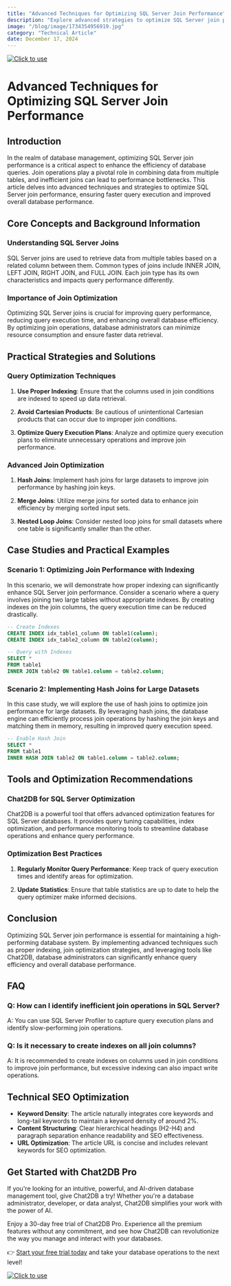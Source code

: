 ```yaml
---
title: "Advanced Techniques for Optimizing SQL Server Join Performance"
description: "Explore advanced strategies to optimize SQL Server join performance for enhanced database query efficiency."
image: "/blog/image/1734354956919.jpg"
category: "Technical Article"
date: December 17, 2024
---
```

[![Click to use](/image/blog/bg/chat2db1.png)](https://app.chat2db.ai/)
# Advanced Techniques for Optimizing SQL Server Join Performance


<Authors date="December 17, 2024">
  <Author name="Rowan Hill" link="https://chat2db.ai" />
</Authors>

## Introduction

In the realm of database management, optimizing SQL Server join performance is a critical aspect to enhance the efficiency of database queries. Join operations play a pivotal role in combining data from multiple tables, and inefficient joins can lead to performance bottlenecks. This article delves into advanced techniques and strategies to optimize SQL Server join performance, ensuring faster query execution and improved overall database performance.

## Core Concepts and Background Information

### Understanding SQL Server Joins

SQL Server joins are used to retrieve data from multiple tables based on a related column between them. Common types of joins include INNER JOIN, LEFT JOIN, RIGHT JOIN, and FULL JOIN. Each join type has its own characteristics and impacts query performance differently.

### Importance of Join Optimization

Optimizing SQL Server joins is crucial for improving query performance, reducing query execution time, and enhancing overall database efficiency. By optimizing join operations, database administrators can minimize resource consumption and ensure faster data retrieval.

## Practical Strategies and Solutions

### Query Optimization Techniques

1. **Use Proper Indexing**: Ensure that the columns used in join conditions are indexed to speed up data retrieval.

2. **Avoid Cartesian Products**: Be cautious of unintentional Cartesian products that can occur due to improper join conditions.

3. **Optimize Query Execution Plans**: Analyze and optimize query execution plans to eliminate unnecessary operations and improve join performance.

### Advanced Join Optimization

1. **Hash Joins**: Implement hash joins for large datasets to improve join performance by hashing join keys.

2. **Merge Joins**: Utilize merge joins for sorted data to enhance join efficiency by merging sorted input sets.

3. **Nested Loop Joins**: Consider nested loop joins for small datasets where one table is significantly smaller than the other.

## Case Studies and Practical Examples

### Scenario 1: Optimizing Join Performance with Indexing

In this scenario, we will demonstrate how proper indexing can significantly enhance SQL Server join performance. Consider a scenario where a query involves joining two large tables without appropriate indexes. By creating indexes on the join columns, the query execution time can be reduced drastically.

```sql
-- Create Indexes
CREATE INDEX idx_table1_column ON table1(column);
CREATE INDEX idx_table2_column ON table2(column);

-- Query with Indexes
SELECT *
FROM table1
INNER JOIN table2 ON table1.column = table2.column;
```

### Scenario 2: Implementing Hash Joins for Large Datasets

In this case study, we will explore the use of hash joins to optimize join performance for large datasets. By leveraging hash joins, the database engine can efficiently process join operations by hashing the join keys and matching them in memory, resulting in improved query execution speed.

```sql
-- Enable Hash Join
SELECT *
FROM table1
INNER HASH JOIN table2 ON table1.column = table2.column;
```

## Tools and Optimization Recommendations

### Chat2DB for SQL Server Optimization

Chat2DB is a powerful tool that offers advanced optimization features for SQL Server databases. It provides query tuning capabilities, index optimization, and performance monitoring tools to streamline database operations and enhance query performance.

### Optimization Best Practices

1. **Regularly Monitor Query Performance**: Keep track of query execution times and identify areas for optimization.

2. **Update Statistics**: Ensure that table statistics are up to date to help the query optimizer make informed decisions.

## Conclusion

Optimizing SQL Server join performance is essential for maintaining a high-performing database system. By implementing advanced techniques such as proper indexing, join optimization strategies, and leveraging tools like Chat2DB, database administrators can significantly enhance query efficiency and overall database performance.

## FAQ

### Q: How can I identify inefficient join operations in SQL Server?

A: You can use SQL Server Profiler to capture query execution plans and identify slow-performing join operations.

### Q: Is it necessary to create indexes on all join columns?

A: It is recommended to create indexes on columns used in join conditions to improve join performance, but excessive indexing can also impact write operations.

## Technical SEO Optimization

- **Keyword Density**: The article naturally integrates core keywords and long-tail keywords to maintain a keyword density of around 2%.
- **Content Structuring**: Clear hierarchical headings (H2-H4) and paragraph separation enhance readability and SEO effectiveness.
- **URL Optimization**: The article URL is concise and includes relevant keywords for SEO optimization.


## Get Started with Chat2DB Pro

If you're looking for an intuitive, powerful, and AI-driven database management tool, give Chat2DB a try! Whether you're a database administrator, developer, or data analyst, Chat2DB simplifies your work with the power of AI.

Enjoy a 30-day free trial of Chat2DB Pro. Experience all the premium features without any commitment, and see how Chat2DB can revolutionize the way you manage and interact with your databases.

👉 [Start your free trial today](https://app.chat2db.ai/) and take your database operations to the next level!

[![Click to use](/image/blog/bg/chat2db.jpg)](https://app.chat2db.ai/)